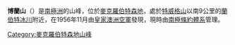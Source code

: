 {{expand|time=2014-01-02T16:51:40+00:00}}
{{unreferenced|time=2014-01-02T16:51:40+00:00}}
{{Coord|74|25|S|67|45|E|source:GNIS|display=title}}

'''博蘭山'''（{{lang-en|Mount Borland}}）是[[南極洲|南極洲]]的山峰，位於[[麥克羅伯特森地|麥克羅伯特森地]]，處於[[特威格山|特威格山]]以南9公里的[[蘭伯特冰川|蘭伯特冰川]]附近，在1956年11月由[[皇家澳洲空軍|皇家澳洲空軍]]發現，現時由[[南極條約體系|南極條約體系]]管理。

{{DEFAULTSORT:Mount Borland}}
[[Category:麥克羅伯特森地山峰|Category:麥克羅伯特森地山峰]]


{{MacRobertsonLand-geo-stub}}